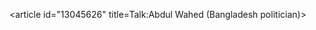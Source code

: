 <article id="13045626" title=Talk:Abdul Wahed (Bangladesh politician)>
	<talkpage id="13045626" title="Talk:Abdul Wahed (Bangladesh politician)">
{{WikiProject Biography
|class=stub
|politician-work-group=yes
|needs-infobox=yes
|needs-photo=yes
|listas=Wahed, Abdul
|living=no
}}
{{WikiProject Bangladesh|class=stub|importance=low}}
	</talkpage>
</article>